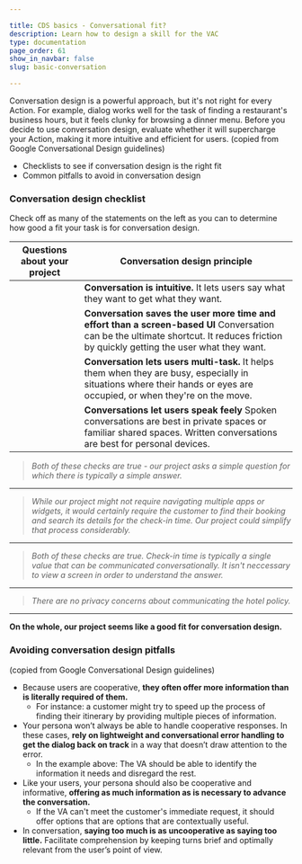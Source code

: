 ```yaml
---

title: CDS basics - Conversational fit?
description: Learn how to design a skill for the VAC
type: documentation
page_order: 61
show_in_navbar: false
slug: basic-conversation

---
```



<!-- <MoveFlag message="Move entire page to site?" /> -->

Conversation design is a powerful approach, but it's not right for every Action. For example, dialog works well for the task of finding a restaurant's business hours, but it feels clunky for browsing a dinner menu. Before you decide to use conversation design, evaluate whether it will supercharge your Action, making it more intuitive and efficient for users.
(copied from Google Conversational Design guidelines)

<Notification headerText="What your will learn in this section" textColor="#00001e" borderColor="#999" icon="learn" backgroundColor="#f0f0f0">

- Checklists to see if conversation design is the right fit
- Common pitfalls to avoid in conversation design

</Notification>

### Conversation design checklist

Check off as many of the statements on the left as you can to determine how good a fit your task is for conversation design.

| Questions about your project                                                                                                                                                                                                                                                                                             | Conversation design principle                                                                                                                                                          |
| ------------------------------------------------------------------------------------------------------------------------------------------------------------------------------------------------------------------------------------------------------------------------------------------------------------------------ | -------------------------------------------------------------------------------------------------------------------------------------------------------------------------------------- |
| <CheckListItem itemLabel="Users already have human-to-human conversations about this task or topic" /><CheckListItem itemLabel="The interaction is brief with minimal back and forth dialog" />                                                                                                                          | **Conversation is intuitive.** It lets users say what they want to get what they want.                                                                                                 |
| <CheckListItem itemLabel="Users would have to tap multiple times to complete the task with a screen" /><CheckListItem itemLabel="Users have to navigate multiple apps or widgets to complete the task with a screen" /><CheckListItem itemLabel="The feature would be difficult or cumbersome to find with a screen." /> | **Conversation saves the user more time and effort than a screen-based UI** Conversation can be the ultimate shortcut. It reduces friction by quickly getting the user what they want. |
| <CheckListItem itemLabel="Users can do this task while multi-tasking." /><CheckListItem itemLabel="Users can do this task while their hands or eyes are busy." />                                                                                                                                                        | **Conversation lets users multi-task.** It helps them when they are busy, especially in situations where their hands or eyes are occupied, or when they're on the move.                |
| <CheckListItem itemLabel="Users feel comfortable talking or typing about this subject." />                                                                                                                                                                                                                               | **Conversations let users speak feely** Spoken conversations are best in private spaces or familiar shared spaces. Written conversations are best for personal devices.                |

<Notification headerText="Example: Is our project a fit for conversation design?" textColor="#333399"  icon="example" backgroundColor="#eeeeff">

  <CheckListItem itemLabel="Users already have human-to-human conversations about this task or topic" isChecked="true" />
  <CheckListItem itemLabel="Users have to navigate multiple apps or widgets to complete the task with a screen" isChecked="true" />

  > *Both of these checks are true - our project asks a simple question for which there is typically a simple answer.*

  <HR color="#ccf" />

  <CheckListItem itemLabel="Users would have to tap multiple times to complete the task with a screen" isChecked="true"/>
  <CheckListItem itemLabel="Users have to navigate multiple apps or widgets to complete the task with a screen" />
  <CheckListItem itemLabel="The feature would be difficult or cumbersome to find with a screen." isChecked="true"/>

  > *While our project might not require navigating multiple apps or widgets, it would certainly require the customer to find their booking and search its details for the check-in time. Our project could simplify that process considerably.*

  <HR color="#ccf" />

  <CheckListItem itemLabel="Users can do this task while multi-tasking." isChecked="true" />
  <CheckListItem itemLabel="Users can do this task while their hands or eyes are busy." isChecked="true" />  

  > *Both of these checks are true. Check-in time is typically a single value that can be communicated conversationally. It isn't neccessary to view a screen in order to understand the answer.*

  <HR color="#ccf" />

  <CheckListItem itemLabel="Users feel comfortable talking or typing about this subject." isChecked="true"/>

  > *There are no privacy concerns about communicating the hotel policy.*

  <HR color="#ccf" />

  **On the whole, our project seems like a good fit for conversation design.**

</Notification>

### Avoiding conversation design pitfalls

<!-- <MoveFlag message="Should be rewritten for the VA" /> -->

(copied from Google Conversational Design guidelines)

- Because users are cooperative, **they often offer more information than is literally required of them.** 
  - For instance: a customer might try to speed up the process of finding their itinerary by providing multiple pieces of information. 
- Your persona won’t always be able to handle cooperative responses. In these cases, **rely on lightweight and conversational error handling to get the dialog back on track** in a way that doesn’t draw attention to the error.
  - In the example above: The VA should be able to identify the information it needs and disregard the rest.
- Like your users, your persona should also be cooperative and informative, **offering as much information as is necessary to advance the conversation.**
  - If the VA can't meet the customer's immediate request, it should offer options that are options that are contextually useful.
- In conversation, **saying too much is as uncooperative as saying too little.** Facilitate comprehension by keeping turns brief and optimally relevant from the user’s point of view.

<PageFooter prevSlug="/basic-requirements" prevPage="Requirements" nextSlug="/basic-flow" nextPage="Flow design" />